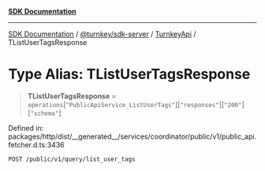 [**SDK Documentation**](../../../../../README.mdx)

***

[SDK Documentation](../../../../../packages.mdx) / [@turnkey/sdk-server](../../../README.mdx) / [TurnkeyApi](../README.mdx) / TListUserTagsResponse

# Type Alias: TListUserTagsResponse

> **TListUserTagsResponse** = `operations`\[`"PublicApiService_ListUserTags"`\]\[`"responses"`\]\[`"200"`\]\[`"schema"`\]

Defined in: packages/http/dist/\_\_generated\_\_/services/coordinator/public/v1/public\_api.fetcher.d.ts:3436

`POST /public/v1/query/list_user_tags`

